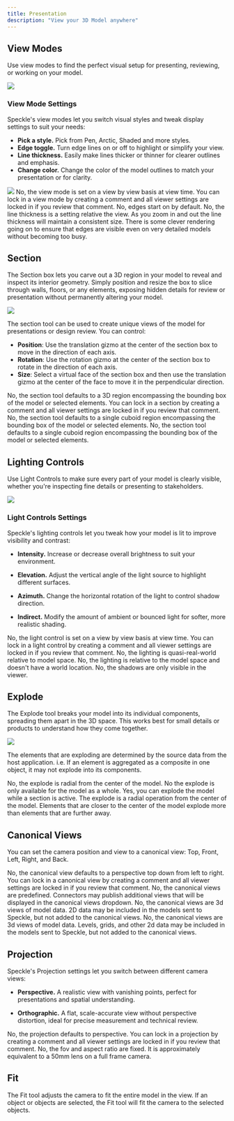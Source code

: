 ```yaml
---
title: Presentation 
description: "View your 3D Model anywhere"
---
```


## View Modes
Use view modes to find the perfect visual setup for presenting, reviewing, or working on your model.

<Frame caption="The different appearance of the available view modes">
<img src="/images/3d-viewer/view_modes_2.jpg" />
</Frame>

### View Mode Settings
Speckle's view modes let you switch visual styles and tweak display settings to suit your needs:

- **Pick a style.** Pick from Pen, Arctic, Shaded and more styles.
- **Edge toggle.** Turn edge lines on or off to highlight or simplify your view.
- **Line thickness.** Easily make lines thicker or thinner for clearer outlines and emphasis.
- **Change color.** Change the color of the model outlines to match your presentation or for clarity.

<Frame caption="Select and configure the view modes">
<img src="/images/3d-viewer/view_mode.jpg" />
</Frame>

<AccordionGroup>
<Accordion title="Can I set a default view mode?">
No, the view mode is set on a view by view basis at view time. You can lock in a view mode by creating a comment and all viewer settings are locked in if you review that comment.
</Accordion>
<Accordion title="Can I set the edges to always be off?">
No, edges start on by default.
</Accordion>
<Accordion title="Can I set the line thickness to always be a certain value related to the model scale?">
No, the line thickness is a setting relative the view. As you zoom in and out the line thickness will maintain a consistent size.
</Accordion>
<Accordion title="I have a very detailed model, will the edges be visible?">
There is some clever rendering going on to ensure that edges are visible even on very detailed models without becoming too busy.
</Accordion>
</AccordionGroup>

## Section
The Section box lets you carve out a 3D region in your model to reveal and inspect its interior geometry. 
Simply position and resize the box to slice through walls, floors, or any elements, exposing hidden details for 
review or presentation without permanently altering your model.

<Frame>
<img src="/images/3d-viewer/section.jpg" />
</Frame>

The section tool can be used to create unique views of the model for presentations or design review. You can control:
- **Position**: Use the translation gizmo at the center of the section box to move in the direction of each axis.
- **Rotation**: Use the rotation gizmo at the center of the section box to rotate in the direction of each axis.
- **Size**: Select a virtual face of the section box and then use the translation gizmo at the center of the face to move 
it in the perpendicular direction.

<AccordionGroup>
<Accordion title="Can I set a default section?">
No, the section tool defaults to a 3D region encompassing the bounding box of the model or selected elements. You can lock in a section by creating a comment and all viewer settings are locked in if you review that comment.
</Accordion>
<Accordion title="Can I set individual section planes?">
No, the section tool defaults to a single cuboid region encompassing the bounding box of the model or selected elements.
</Accordion>
<Accordion title="Can I set multiple section boxes?">
No, the section tool defaults to a single cuboid region encompassing the bounding box of the model or selected elements.
</Accordion>
</AccordionGroup>

## Lighting Controls
Use Light Controls to make sure every part of your model is clearly visible, whether you're inspecting fine details or presenting to stakeholders.

<Frame>
<img src="/images/3d-viewer/light_controls.jpg" />
</Frame>

### Light Controls Settings
Speckle's lighting controls let you tweak how your model is lit to improve visibility and contrast:

- **Intensity.** Increase or decrease overall brightness to suit your environment.

- **Elevation.** Adjust the vertical angle of the light source to highlight different surfaces.

- **Azimuth.** Change the horizontal rotation of the light to control shadow direction.

- **Indirect.** Modify the amount of ambient or bounced light for softer, more realistic shading.

<AccordionGroup>
<Accordion title="Can I set a default light control?">
No, the light control is set on a view by view basis at view time. You can lock in a light control by creating a comment and all viewer settings are locked in if you review that comment.
</Accordion>
<Accordion title="Can I set the lighting to be a real time of day?">
No, the lighting is quasi-real-world relative to model space.
</Accordion>
<Accordion title="Can I specify a location in the world for the lighting?">
No, the lighting is relative to the model space and doesn't have a world location.
</Accordion>
<Accordion title="Can I export the shadows?">
No, the shadows are only visible in the viewer.
</Accordion>
</AccordionGroup>

## Explode
The Explode tool breaks your model into its individual components, spreading them apart in the 3D space. This works best for small details or products to understand how they come together.

<Frame>
<img src="/images/3d-viewer/explode.jpg" />
</Frame>

<Note>The elements that are exploding are determined by the source data from the host application. 
i.e. If an element is aggregated as a composite in one object, it may not explode into its components.</Note>

<AccordionGroup>
<Accordion title="Can I constrain the explode to a single axis?">
No, the explode is radial from the center of the model.
</Accordion>
<Accordion title="Can I explode by floor or other model elements?">
No the explode is only available for the model as a whole.
</Accordion>
<Accordion title="Can I explode a section?">
Yes, you can explode the model while a section is active.
</Accordion>
<Accordion title="Why do some parts of the model explode more than others?">
The explode is a radial operation from the center of the model. Elements that are closer to the center of the model explode more than elements that are further away.
</Accordion>
</AccordionGroup>

## Canonical Views
You can set the camera position and view to a canonical view: Top, Front, Left, Right, and Back.

<AccordionGroup>
<Accordion title="Can I set a default canonical view?">
No, the canonical view defaults to a perspective top down from left to right. You can lock in a canonical view by creating a comment and all viewer settings are locked in if you review that comment.
</Accordion>
<Accordion title="Can I set additional canonical views?">
No, the canonical views are predefined. Connectors may publish additional views that will be displayed in the canonical views dropdown.
</Accordion>
<Accordion title="Can I add 2d plan or section drawings to include in the view?">
No, the canonical views are 3d views of model data. 2D data may be included in the models sent to Speckle, but not added to the canonical views.
</Accordion>
<Accordion title="Can I show the levels/grids of the model in the view?">
No, the canonical views are 3d views of model data. Levels, grids, and other 2d data may be included in the models sent to Speckle, but not added to the canonical views.
</Accordion>
</AccordionGroup>

## Projection
Speckle's Projection settings let you switch between different camera views:

- **Perspective.** A realistic view with vanishing points, perfect for presentations and spatial understanding.

- **Orthographic.** A flat, scale-accurate view without perspective distortion, ideal for precise measurement and technical review.

<AccordionGroup>
<Accordion title="Can I set a default projection?">
No, the projection defaults to perspective. You can lock in a projection by creating a comment and all viewer settings are locked in if you review that comment.
</Accordion>
<Accordion title="Can I change the FOV of the perspective view?">
No, the fov and aspect ratio are fixed. It is approximately equivalent to a 50mm lens on a full frame camera.
</Accordion>
</AccordionGroup>

## Fit

The Fit tool adjusts the camera to fit the entire model in the view. If an object or objects are selected, the Fit tool will fit the camera to the selected objects.



